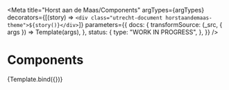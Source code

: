 
<Meta
  title="Horst aan de Maas/Components"
  argTypes={argTypes}
  decorators={[(story) => `<div class="utrecht-document horstaandemaas-theme">${story()}</div>`]}
  parameters={{
    docs: {
      transformSource: (_src, { args }) => Template(args),
    },
    status: {
      type: "WORK IN PROGRESS",
    },
  }}
/>

# Components

<Canvas>
  <Story
    name="Components"
    args={{
      ...defaultArgs,
      "@utrecht/button": true,
      "@utrecht/paragraph": true,
      "@utrecht/heading-1": true,
      "@utrecht/heading-2": true,
      "@utrecht/heading-3": true,
      "@utrecht/textbox": true,
    }}
  >
    {Template.bind({})}
  </Story>
</Canvas>

<ArgsTable story="Components" />
